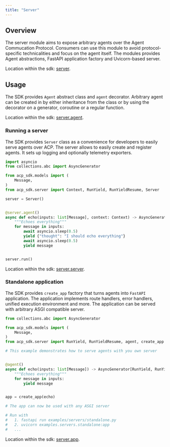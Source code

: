 ```yaml
---
title: "Server"
---
```


## Overview

The server module aims to expose arbitrary agents over the Agent Commucation Protocol. Consumers can use this module to avoid protocol-specific technicalities and focus on the agent itself. The modules provides Agent abstractions, FastAPI application factory and Uvicorn-based server.

<Note>Location within the sdk: [server](https://github.com/i-am-bee/acp/blob/main/python/src/acp_sdk/server).</Note>

## Usage

The SDK provides `Agent` abstract class and `agent` decorator. Arbitrary agent can be created in by either inheritance from the class or by using the decorator on a generator, coroutine or a regular function.

<Note>Location within the sdk: [server.agent](https://github.com/i-am-bee/acp/blob/main/python/src/acp_sdk/server/agent.py).</Note>

### Running a server

The SDK provides `Server` class as a convenience for developers to easily serve agents over ACP. The server allows to easily create and register agents. It sets up logging and optionally telemetry exporters.

```py
import asyncio
from collections.abc import AsyncGenerator

from acp_sdk.models import (
    Message,
)
from acp_sdk.server import Context, RunYield, RunYieldResume, Server

server = Server()


@server.agent()
async def echo(inputs: list[Message], context: Context) -> AsyncGenerator[RunYield, RunYieldResume]:
    """Echoes everything"""
    for message in inputs:
        await asyncio.sleep(0.5)
        yield {"thought": "I should echo everything"}
        await asyncio.sleep(0.5)
        yield message


server.run()
```

<Note>Location within the sdk: [server.server](https://github.com/i-am-bee/acp/blob/main/python/src/acp_sdk/server/server.py).</Note>

### Standalone application

The SDK provides `create_app` factory that turns agents into `FastAPI` application. The application implements route handlers, error handlers, unified execution environment and more. The application can be served with arbitrary ASGI compatible server.

```py
from collections.abc import AsyncGenerator

from acp_sdk.models import (
    Message,
)
from acp_sdk.server import RunYield, RunYieldResume, agent, create_app

# This example demonstrates how to serve agents with you own server


@agent()
async def echo(inputs: list[Message]) -> AsyncGenerator[RunYield, RunYieldResume]:
    """Echoes everything"""
    for message in inputs:
        yield message


app = create_app(echo)

# The app can now be used with any ASGI server

# Run with
#   1. fastapi run examples/servers/standalone.py
#   2. uvicorn examples.servers.standalone:app
#   ...

```

<Note>Location within the sdk: [server.app](https://github.com/i-am-bee/acp/blob/main/python/src/acp_sdk/server/app.py).</Note>
